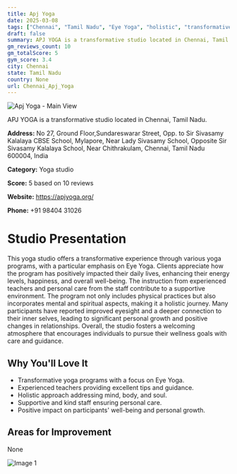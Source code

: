 ```yaml
---
title: Apj Yoga
date: 2025-03-08
tags: ["Chennai", "Tamil Nadu", "Eye Yoga", "holistic", "transformative", "supportive", "Chennai"]  
draft: false
summary: APJ YOGA is a transformative studio located in Chennai, Tamil Nadu.
gm_reviews_count: 10
gm_totalScore: 5
gym_score: 3.4
city: Chennai
state: Tamil Nadu
country: None
url: Chennai_Apj_Yoga
---
```


<div className="aspect-[16/9] relative my-8">
  <img 
    src="https://streetviewpixels-pa.googleapis.com/v1/thumbnail?panoid=XFz6bBfp8eWS18lU7sL7iw&cb_client=maps_sv.tactile.gps&w=203&h=100&yaw=195.60129&pitch=0&thumbfov=100"
    alt="Apj Yoga - Main View"
    className="object-cover absolute inset-0 w-full h-full rounded-lg"
  />
</div>

APJ YOGA is a transformative studio located in Chennai, Tamil Nadu.

**Address:** No 27, Ground Floor,Sundareswarar Street, Opp. to Sir Sivasamy Kalalaya CBSE School, Mylapore, Near Lady Sivasamy School, Opposite Sir Sivasamy Kalalaya School, Near Chithrakulam, Chennai, Tamil Nadu 600004, India

**Category:** Yoga studio

**Score:** 5 based on 10 reviews

**Website:** https://apjyoga.org/

**Phone:** +91 98404 31026

# Studio Presentation

This yoga studio offers a transformative experience through various yoga programs, with a particular emphasis on Eye Yoga. Clients appreciate how the program has positively impacted their daily lives, enhancing their energy levels, happiness, and overall well-being. The instruction from experienced teachers and personal care from the staff contribute to a supportive environment. The program not only includes physical practices but also incorporates mental and spiritual aspects, making it a holistic journey. Many participants have reported improved eyesight and a deeper connection to their inner selves, leading to significant personal growth and positive changes in relationships. Overall, the studio fosters a welcoming atmosphere that encourages individuals to pursue their wellness goals with care and guidance.

## Why You'll Love It

- Transformative yoga programs with a focus on Eye Yoga.
- Experienced teachers providing excellent tips and guidance.
- Holistic approach addressing mind, body, and soul.
- Supportive and kind staff ensuring personal care.
- Positive impact on participants' well-being and personal growth.

## Areas for Improvement

None

<div className="grid grid-cols-1 xl:grid-cols-2 gap-4 my-8">
<div className="aspect-[4/3] relative"><img src="https://lh5.googleusercontent.com/p/AF1QipOVjfM-l0vhjeNS1p3CZbr45Sn6hZgt6KhTJPkE=w1920-h1080-k-no" alt="Image 1" className="object-cover absolute inset-0 w-full h-full rounded-lg" /></div>
</div>